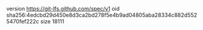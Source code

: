 version https://git-lfs.github.com/spec/v1
oid sha256:4edcbd29d450e8d3ca2bd278f5e4b9ad04805aba28334c882d5525470fef222c
size 18111
